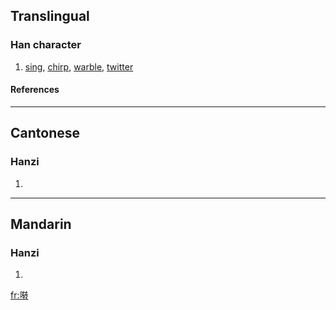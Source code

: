 {{see|囀}}

==Translingual==
===Han character===
{{Han char|rn=30|rad=口|as=08|sn=11|four=|canj=口大手戈 (RKQI)}}
# [[sing]], [[chirp]], [[warble]], [[twitter]]
====References====
{{Han ref|kx=0196.261|hdz=10639.040|uh=556D|ud=21869}}
----
==Cantonese==
===Hanzi===
{{yue-hanzi|jyut=|y=jyun2}}
# {{defn|Cantonese}}
----
==Mandarin==
===Hanzi===
{{cmn-hanzi|tra=囀|pin=[[zhuàn]] (zhuan4)|wg=chuan<sup>4</sup>}}
# {{defn|Mandarin}}

[[fr:啭]]
